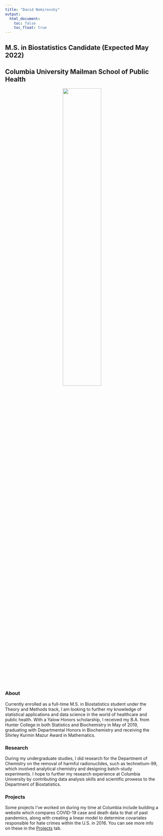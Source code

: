 ```yaml
---
title: "David Nemirovsky"
output: 
  html_document:
    toc: false
    toc_float: true
---
```


## M.S. in Biostatistics Candidate (Expected May 2022)
## Columbia University Mailman School of Public Health

<div align = "center">
![](pro_pic.png){width=50%}

<div align = "left">
### About

Currently enrolled as a full-time M.S. in Biostatistics student under the Theory and Methods track, I am looking to further my knowledge of statistical applications and data science in the world of healthcare and public health. With a Yalow Honors scholarship, I received my B.A. from Hunter College in both Statistics and Biochemistry in May of 2019, graduating with Departmental Honors in Biochemistry and receiving the Shirley Kurmin Mazur Award in Mathematics.

### Research

During my undergraduate studies, I did research for the Department of Chemistry on the removal of harmful radionuclides, such as technetium-99, which involved analytical chemistry and designing batch-study experiments. I hope to further my research experience at Columbia University by contributing data analysis skills and scientific prowess to the Department of Biostatistics.

### Projects

Some projects I've worked on during my time at Columbia include building a website which compares COVID-19 case and death data to that of past pandemics, along with creating a linear model to determine covariates responsible for hate crimes within the U.S. in 2016. You can see more info on these in the [Projects](https://david-nemirovsky.github.io/projects.html) tab.